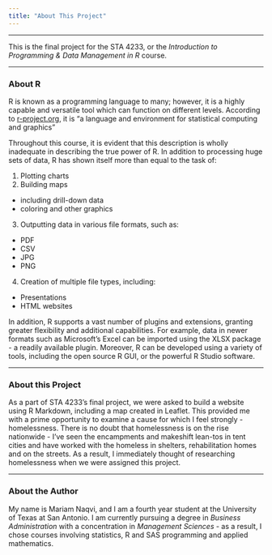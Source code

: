 ```yaml
---
title: "About This Project"
---
```

***
This is the final project for the STA 4233, or the _Introduction to Programming & Data Management in R_ course.

***
### About R

R is known as a programming language to many; however, it is a highly capable and versatile tool which can function on different levels. According to [r-project.org](https://www.r-project.org/about.html), it is "a language and environment for statistical computing and graphics"

Throughout this course, it is evident that this description is wholly inadequate in describing the true power of R. In addition to processing huge sets of data, R has shown itself more than equal to the task of:

1. Plotting charts
2. Building maps
  + including drill-down data
  + coloring and other graphics
3. Outputting data in various file formats, such as:
  + PDF
  + CSV
  + JPG
  + PNG
4. Creation of multiple file types, including:
  + Presentations
  + HTML websites

In addition, R supports a vast number of plugins and extensions, granting greater flexibility and additional capabilities. For example, data in newer formats such as Microsoft's Excel can be imported using the XLSX package - a readily available plugin. Moreover, R can be developed using a variety of tools, including the open source R GUI, or the powerful R Studio software.  

***
### About this Project

As a part of STA 4233's final project, we were asked to build a website using R Markdown, including a map created in Leaflet. This provided me with a prime opportunity to examine a cause for which I feel strongly - homelessness. There is no doubt that homelessness is on the rise nationwide - I've seen the encampments and makeshift lean-tos in tent cities and have worked with the homeless in shelters, rehabilitation homes and on the streets. As a result, I immediately thought of researching homelessness when we were assigned this project.

***
### About the Author

My name is Mariam Naqvi, and I am a fourth year student at the University of Texas at San Antonio. I am currently pursuing a degree in *Business Administration* with a concentration in *Management Sciences* - as a result, I chose courses involving statistics, R and SAS programming and applied mathematics. 